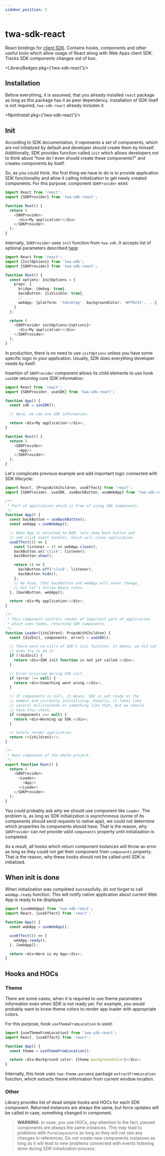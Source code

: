 ```yaml
---
sidebar_position: 5
---
```


# twa-sdk-react

React bindings for [client SDK](twa-sdk/about). Contains hooks, components and other
useful tools which allow usage of React along with Web Apps client SDK.
Tracks SDK components changes out of box.

<LibraryBadges pkg={'twa-sdk-react'}/>

## Installation

Before everything, it is assumed, that you already installed `react` package
as long as this package has it as peer dependency. Installation of SDK itself
is not required, `twa-sdk-react` already includes it.

<NpmInstall pkg={'twa-sdk-react'}/>

## Init

According to SDK documentation, it represents a set of components, which are
not initialized by default and developer should create them by himself.
Additionally, SDK provides function called `init` which allows developers
not to think about "how do I even should create these components?" and creates
components by itself.

So, as you could think, the first thing we have to do is to provide application
SDK functionality and allow it calling initialization to get newly
created components. For this purpose, component `SDKProvider` exist:

```typescript jsx
import React from 'react';
import {SDKProvider} from 'twa-sdk-react';

function Root() {
  return (
    <SDKProvider>
      <div>My application!</div>
    </SDKProvider>
  );
}
```

Internally, `SDKProvider` uses `init` function from `twa-sdk`. It accepts
list of optional parameters described [here](twa-sdk/about#init):

```typescript jsx
import React from 'react';
import {InitOptions} from 'twa-sdk';
import {SDKProvider} from 'twa-sdk-react';

function Root() {
  const options: InitOptions = {
    props: {
      bridge: {debug: true},
      backButton: {isVisible: true},
      // ...
      webApp: {platform: 'tdesktop', backgroundColor: '#FF0233', ...}
    }
  };

  return (
    <SDKProvider initOptions={options}>
      <div>My application!</div>
    </SDKProvider>
  );
}
```

In production, there is no need to use `initOptions` unless you have some
specific logic in your application. Usually, SDK does everything developer
needs by itself.

Insertion of `SDKProvider` component allows its child elements to use hook
`useSDK` returning core SDK information:

```typescript jsx
import React from 'react';
import {SDKProvider, useSDK} from 'twa-sdk-react';

function App() {
  const sdk = useSDK();

  // Here, we can use SDK information.

  return <div>My application!</div>;
}

function Root() {
  return (
    <SDKProvider>
      <App/>
    </SDKProvider>
  );
}
```

Let's complicate previous example and add important logic connected with SDK
lifecycle:

```typescript jsx
import React, {PropsWithChildren, useEffect} from 'react';
import {SDKProvider, useSDK, useBackButton, useWebApp} from 'twa-sdk-react';

/**
 * Part of application which is free of using SDK components.
 */
function App() {
  const backButton = useBackButton();
  const webApp = useWebApp();

  // When App is attached to DOM, lets show back button and
  // add click event handler, which will close application.
  useEffect(() => {
    const listener = () => webApp.close();
    backButton.on('click', listener);
    backButton.show();

    return () => {
      backButton.off('click', listener);
      backButton.hide();
    };
    // We know, that backButton and webApp will never change,
    // but let's follow React rules.
  }, [backButton, webApp]);

  return <div>My application!</div>;
}

/**
 * This component controls render of important part of application
 * which uses hooks, returning SDK components.
 */
function Loader({children}: PropsWithChildren) {
  const {didInit, components, error} = useSDK();

  // There were no calls of SDK's init function. It means, we did not
  // even try to do it.
  if (!didInit) {
    return <div>SDK init function is not yet called.</div>;
  }

  // Error occurred during SDK init.
  if (error !== null) {
    return <div>Something went wrong.</div>;
  }

  // If components is null, it means, SDK is not ready at the
  // moment and currently initializing. Usually, it takes like
  // several milliseconds or something like that, but we should
  // have this check.
  if (components === null) {
    return <div>Warming up SDK.</div>;
  }

  // Safely render application.
  return <>{children}</>;
}

/**
 * Root component of the whole project.
 */
export function Root() {
  return (
    <SDKProvider>
      <Loader>
        <App/>
      </Loader>
    </SDKProvider>
  );
}
```

You could probably ask why we should use component like `Loader`. The problem
is, as long as SDK initialization is asynchronous (some of its components should
send requests to native app), we could not determine which properties its
components should have. That is the reason, why `SDKProvider` can not provide
valid `components` property until initialization is completed.

As a result, all hooks which return component instances will throw an error
as long as they could not get their component from `components` property. That
is the reason, why these hooks should not be called until SDK is initialized.

## When init is done

When initialization was completed successfully, do not forget to
call `webApp.ready` function. This will notify native application about current
Web App is ready to be displayed.

```typescript jsx
import {useWebApp} from 'twa-sdk-react';
import React, {useEffect} from 'react';

function App() {
  const webApp = useWebApp();

  useEffect(() => {
    webApp.ready();
  }, [webApp]);

  return <div>Here is my App</div>;
}
```

## Hooks and HOCs

### Theme

There are some cases, when it is required to use theme parameters information
even when SDK is not ready yet. For example, you would probably want to
know theme colors to render app loader with appropriate colors.

For this purpose, hook `useThemeFromLocation` is used:

```typescript jsx
import {useThemeFromLocation} from 'twa-sdk-react';
import React, {useEffect} from 'react';

function App() {
  const theme = useThemeFromLocation();

  return <div>Background color: {theme.backgroundColor}</div>;
}
```

Internally, this hook uses `twa-theme-params`s package `extractFromLocation`
function, which extracts theme information from current window location.

### Other

Library provides list of dead simple hooks and HOCs for each SDK component.
Returned instances are always the same, but force updates will be called
in case, something changed in component.

> **WARNING**: In case, you use HOCs, pay attention to the fact, passed
> components are always the same instances. This may lead to problems with
> `PureComponent`s as long as they will not see any changes in references.
> Do not create new components instances as long as it will lead to new
> problems connected with events listening done during SDK initialization
> process.
